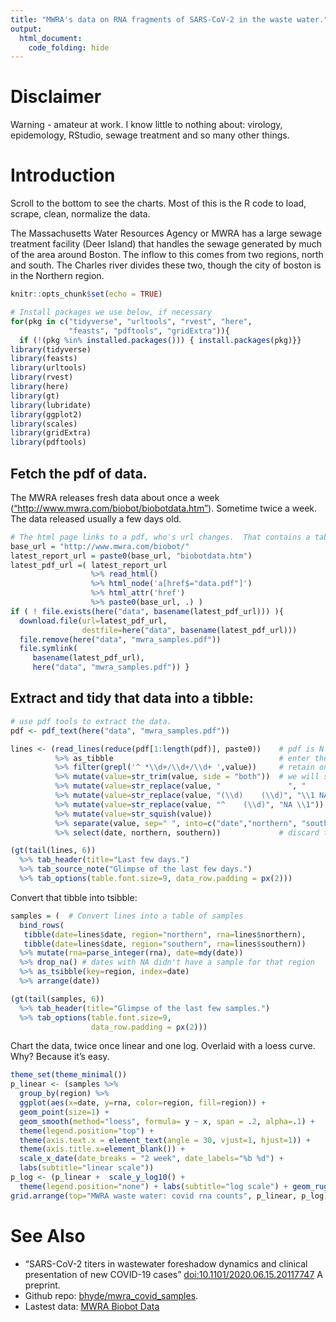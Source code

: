 ```yaml
---
title: "MWRA's data on RNA fragments of SARS-CoV-2 in the waste water."
output:
  html_document:
    code_folding: hide
---
```


# Disclaimer
Warning - amateur at work.  I know little to nothing about: virology, epidemology, RStudio, sewage treatment and so many other things.

# Introduction
Scroll to the bottom to see the charts.  Most of this is the R code to load, scrape, clean, normalize the data.

The Massachusetts Water Resources Agency or MWRA has a large sewage treatment facility (Deer Island) that handles the sewage generated by much of the area around Boston.  The inflow to this comes from two regions, north and south.  The Charles river divides these two, though the city of boston is in the Northern region.
```r
knitr::opts_chunk$set(echo = TRUE)

# Install packages we use below, if necessary
for(pkg in c("tidyverse", "urltools", "rvest", "here",
             "feasts", "pdftools", "gridExtra")){
  if (!(pkg %in% installed.packages())) { install.packages(pkg)}}
library(tidyverse)
library(feasts)
library(urltools)
library(rvest)
library(here)
library(gt)
library(lubridate)
library(ggplot2)
library(scales)
library(gridExtra)
library(pdftools)
```
## Fetch the pdf of data.
The MWRA releases fresh data about once a week (["http://www.mwra.com/biobot/biobotdata.htm"](here)).  Sometime twice a week.  The data released usually a few days old.
```r
# The html page links to a pdf, who's url changes.  That contains a table of data.
base_url = "http://www.mwra.com/biobot/"
latest_report_url = paste0(base_url, "biobotdata.htm") 
latest_pdf_url =( latest_report_url
                  %>% read_html()
                  %>% html_node('a[href$="data.pdf"]')
                  %>% html_attr('href')
                  %>% paste0(base_url, .) )
if ( ! file.exists(here("data", basename(latest_pdf_url))) ){
  download.file(url=latest_pdf_url, 
                destfile=here("data", basename(latest_pdf_url)))
  file.remove(here("data", "mwra_samples.pdf"))
  file.symlink(
     basename(latest_pdf_url),
     here("data", "mwra_samples.pdf")) }
```
## Extract and tidy that data into a tibble: <date> <northern-sample> <southern-sample>
```r
# use pdf tools to extract the data.
pdf <- pdf_text(here("data", "mwra_samples.pdf"))

lines <- (read_lines(reduce(pdf[1:length(pdf)], paste0))    # pdf is N pages, merge them, break into lines
          %>% as_tibble                                     # enter the tidyverse
          %>% filter(grepl('^ *\\d+/\\d+/\\d+ ',value))     # retain only the lines reporting samples on a date
          %>% mutate(value=str_trim(value, side = "both"))  # we will split on space, but discard edge spaces
          %>% mutate(value=str_replace(value, "               ", "            NA"))  # too clever way to fill
          %>% mutate(value=str_replace(value, "(\\d)    (\\d)", "\\1 NA \\2"))       # in the empty celsl with
          %>% mutate(value=str_replace(value, "^    (\\d)", "NA \\1"))               # NA.
          %>% mutate(value=str_squish(value))
          %>% separate(value, sep=" ", into=c("date","northern", "southern", "a", "b", "c", "d"), fill="right")
          %>% select(date, northern, southern))             # discard the Excel computed averages

(gt(tail(lines, 6)) 
  %>% tab_header(title="Last few days.") 
  %>% tab_source_note("Glimpse of the last few days.")
  %>% tab_options(table.font.size=9, data_row.padding = px(2)))
```
Convert that tibble into tsibble: <date> <region> <rna>
```r
samples = (  # Convert lines into a table of samples
  bind_rows(
   tibble(date=lines$date, region="northern", rna=lines$northern),
   tibble(date=lines$date, region="southern", rna=lines$southern))
  %>% mutate(rna=parse_integer(rna), date=mdy(date))
  %>% drop_na() # dates with NA didn't have a sample for that region
  %>% as_tsibble(key=region, index=date)
  %>% arrange(date))

(gt(tail(samples, 6)) 
  %>% tab_header(title="Glimpse of the last few samples.")
  %>% tab_options(table.font.size=9, 
                  data_row.padding = px(2)))
```
Chart the data, twice once linear and one log.  Overlaid with a loess curve.  Why?  Because it's easy.
```r
theme_set(theme_minimal())
p_linear <- (samples %>% 
  group_by(region) %>% 
  ggplot(aes(x=date, y=rna, color=region, fill=region)) + 
  geom_point(size=1) + 
  geom_smooth(method="loess", formula= y ~ x, span = .2, alpha=.1) +
  theme(legend.position="top") +
  theme(axis.text.x = element_text(angle = 30, vjust=1, hjust=1)) +
  theme(axis.title.x=element_blank()) +
  scale_x_date(date_breaks = "2 week", date_labels="%b %d") +
  labs(subtitle="linear scale"))
p_log <- (p_linear +  scale_y_log10() + 
  theme(legend.position="none") + labs(subtitle="log scale") + geom_rug(sides="t"))
grid.arrange(top="MWRA waste water: covid rna counts", p_linear, p_log)
```
# See Also

* "SARS-CoV-2 titers in wastewater foreshadow dynamics and clinical presentation of new COVID-19 cases" [doi:10.1101/2020.06.15.20117747](https://doi.org/10.1101/2020.06.15.20117747) A preprint.
* Github repo: [bhyde/mwra_covid_samples](https://github.com/bhyde/mwra_covid_samples).
* Lastest data: [MWRA Biobot Data](http://www.mwra.com/biobot/biobotdata.htm)